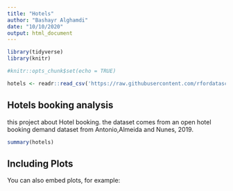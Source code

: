 ```yaml
---
title: "Hotels"
author: "Bashayr Alghamdi"
date: "10/10/2020"
output: html_document
---
```

```r
library(tidyverse)
library(knitr)
```

```r
#knitr::opts_chunk$set(echo = TRUE)
```

```r
hotels <- readr::read_csv('https://raw.githubusercontent.com/rfordatascience/tidytuesday/master/data/2020/2020-02-11/hotels.csv')


```
## Hotels booking analysis

this project about Hotel booking.
the dataset comes from an open hotel booking demand dataset from Antonio,Almeida and Nunes, 2019.


```r
summary(hotels)
```

## Including Plots

You can also embed plots, for example:

```r

```
